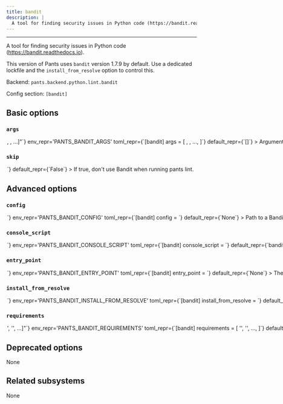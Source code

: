 ```yaml
---
title: bandit
description: |
  A tool for finding security issues in Python code (https://bandit.readthedocs.io).
---
```



---

A tool for finding security issues in Python code (https://bandit.readthedocs.io).

This version of Pants uses `bandit` version 1.7.9 by default. Use a dedicated lockfile and the `install_from_resolve` option to control this.

Backend: <span className="color--primary">`pants.backend.python.lint.bandit`</span>

Config section: <span className="color--primary">`[bandit]`</span>

<span className={styles.options}>

## Basic options

### `args`

<Option
  cli_repr={`--bandit-args="[<shell_str>, <shell_str>, ...]"`}
  env_repr='PANTS_BANDIT_ARGS'
  toml_repr={`[bandit]
args = [
    <shell_str>,
    <shell_str>,
    ...,
]`}
  default_repr={`[]`}
>

Arguments to pass directly to Bandit, e.g. `--bandit-args='--skip B101,B308 --confidence'`.

</Option>

### `skip`

<Option
  cli_repr={`--[no-]bandit-skip`}
  env_repr='PANTS_BANDIT_SKIP'
  toml_repr={`[bandit]
skip = <bool>`}
  default_repr={`False`}
>

If true, don&#x27;t use Bandit when running `pants lint`.

</Option>

## Advanced options

### `config`

<Option
  cli_repr={`--bandit-config=<file_option>`}
  env_repr='PANTS_BANDIT_CONFIG'
  toml_repr={`[bandit]
config = <file_option>`}
  default_repr={`None`}
>

Path to a Bandit YAML config file (https://bandit.readthedocs.io/en/latest/config.html).

</Option>

### `console_script`

<Option
  cli_repr={`--bandit-console-script=<str>`}
  env_repr='PANTS_BANDIT_CONSOLE_SCRIPT'
  toml_repr={`[bandit]
console_script = <str>`}
  default_repr={`bandit`}
>

The console script for the tool. Using this option is generally preferable to (and mutually exclusive with) specifying an `--entry-point` since console script names have a higher expectation of staying stable across releases of the tool. Usually, you will not want to change this from the default.

</Option>

### `entry_point`

<Option
  cli_repr={`--bandit-entry-point=<str>`}
  env_repr='PANTS_BANDIT_ENTRY_POINT'
  toml_repr={`[bandit]
entry_point = <str>`}
  default_repr={`None`}
>

The entry point for the tool. Generally you only want to use this option if the tool does not offer a `--console-script` (which this option is mutually exclusive with). Usually, you will not want to change this from the default.

</Option>

### `install_from_resolve`

<Option
  cli_repr={`--bandit-install-from-resolve=<str>`}
  env_repr='PANTS_BANDIT_INSTALL_FROM_RESOLVE'
  toml_repr={`[bandit]
install_from_resolve = <str>`}
  default_repr={`None`}
>

If specified, install the tool using the lockfile for this named resolve.

This resolve must be defined in `[python].resolves`, as described in https://www.pantsbuild.org/2.24/docs/python/overview/lockfiles#lockfiles-for-tools.

The resolve&#x27;s entire lockfile will be installed, unless specific requirements are listed via the `requirements` option, in which case only those requirements will be installed. This is useful if you don&#x27;t want to invalidate the tool&#x27;s outputs when the resolve incurs changes to unrelated requirements.

If unspecified, and the `lockfile` option is unset, the tool will be installed using the default lockfile shipped with Pants, which uses `bandit` version 1.7.9.

If unspecified, and the `lockfile` option is set, the tool will use the custom `bandit` &#x22;tool lockfile&#x22; generated from the `version` and `extra_requirements` options. But note that this mechanism is deprecated.

</Option>

### `requirements`

<Option
  cli_repr={`--bandit-requirements="['<str>', '<str>', ...]"`}
  env_repr='PANTS_BANDIT_REQUIREMENTS'
  toml_repr={`[bandit]
requirements = [
    '<str>',
    '<str>',
    ...,
]`}
  default_repr={`[]`}
>

If `install_from_resolve` is specified, install these requirements, at the versions provided by the specified resolve&#x27;s lockfile.

Values can be pip-style requirements (e.g., `tool` or `tool==1.2.3` or `tool>=1.2.3`), or addresses of `python_requirement` targets (or targets that generate or depend on `python_requirement` targets). Make sure to use the `//` prefix to refer to targets using their full address from the root (e.g. `//3rdparty/python:tool`). This is necessary to distinguish address specs from local or VCS requirements.

The lockfile will be validated against the requirements - if a lockfile doesn&#x27;t provide the requirement (at a suitable version, if the requirement specifies version constraints) Pants will error.

If unspecified, install the entire lockfile.

</Option>

## Deprecated options

None

## Related subsystems

None

</span>
